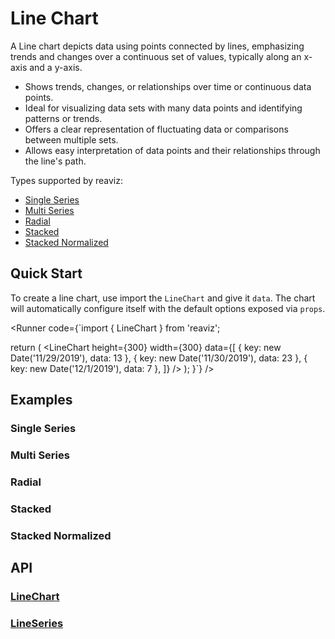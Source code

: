 
<Meta of={LineChartSingleSeriesStories} />
<Meta of={LineChartMultiSeriesStories} />
<Meta of={RadialLineChartStories} />

# Line Chart

A Line chart depicts data using points connected by lines, emphasizing trends and changes over a continuous set of values,
typically along an x-axis and a y-axis.

- Shows trends, changes, or relationships over time or continuous data points.
- Ideal for visualizing data sets with many data points and identifying patterns or trends.
- Offers a clear representation of fluctuating data or comparisons between multiple sets.
- Allows easy interpretation of data points and their relationships through the line's path.

Types supported by reaviz:
- [Single Series](/docs/charts/line-chart#single-series)
- [Multi Series](/docs/charts/line-chart#multi-series)
- [Radial](/docs/charts/line-chart#radial)
- [Stacked](/docs/charts/line-chart#stacked)
- [Stacked Normalized](/docs/charts/line-chart#stacked-normalized)

## Quick Start
To create a line chart, use import the `LineChart` and give it `data`. The chart
will automatically configure itself with the default options exposed via `props`.

<Runner code={`import { LineChart } from 'reaviz';

  return (
    <LineChart
      height={300}
      width={300}
      data={[
        { key: new Date('11/29/2019'), data: 13 },
        { key: new Date('11/30/2019'), data: 23 },
        { key: new Date('12/1/2019'), data: 7 },
      ]}
    />
  );
}`}
/>

## Examples

### Single Series
<ToggleCanvas of={LineChartSingleSeriesStories.Simple} storybook="charts-line-chart-single-series--simple" />

### Multi Series
<ToggleCanvas of={LineChartMultiSeriesStories._Simple} storybook="charts-line-chart-multi-series--simple" />

### Radial
<ToggleCanvas of={RadialLineChartStories.Simple} storybook="charts-line-chart-radial--simple" />

### Stacked
<ToggleCanvas of={LineChartMultiSeriesStories.Stacked} storybook="charts-line-chart-multi-series--stacked" />

### Stacked Normalized
<ToggleCanvas of={LineChartMultiSeriesStories.StackedNormalized} storybook="charts-line-chart-multi-series--stacked-normalized" />

## API
### [LineChart](https://github.com/reaviz/reaviz/blob/master/src/AreaChart/AreaChart.tsx)
<PropsTable name="LineChart" />

### [LineSeries](https://github.com/reaviz/reaviz/blob/master/src/AreaChart/AreaSeries/AreaSeries.tsx)
<PropsTable name="LineSeries" />
